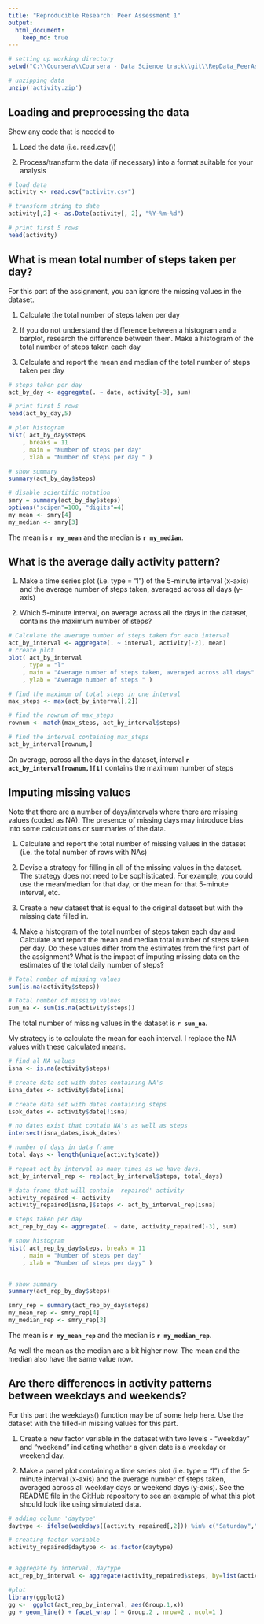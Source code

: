 ```yaml
---
title: "Reproducible Research: Peer Assessment 1"
output: 
  html_document:
    keep_md: true
---
```


```r
# setting up working directory
setwd("C:\\Coursera\\Coursera - Data Science track\\git\\RepData_PeerAssessment1")

# unzipping data
unzip('activity.zip')
```

## Loading and preprocessing the data
Show any code that is needed to

1. Load the data (i.e. read.csv())

2. Process/transform the data (if necessary) into a format suitable for your analysis

```r
# load data
activity <- read.csv("activity.csv")

# transform string to date
activity[,2] <- as.Date(activity[, 2], "%Y-%m-%d")

# print first 5 rows
head(activity)
```

## What is mean total number of steps taken per day?
For this part of the assignment, you can ignore the missing values in the dataset.

1. Calculate the total number of steps taken per day

2. If you do not understand the difference between a histogram and a barplot, research the difference between them. Make a histogram of the total number of steps taken each day


3. Calculate and report the mean and median of the total number of steps taken per day

```r
# steps taken per day
act_by_day <- aggregate(. ~ date, activity[-3], sum)

# print first 5 rows
head(act_by_day,5)

# plot histogram
hist( act_by_day$steps
    , breaks = 11
    , main = "Number of steps per day"
    , xlab = "Number of steps per day " )

# show summary
summary(act_by_day$steps)

```

```r
# disable scientific notation
smry = summary(act_by_day$steps)
options("scipen"=100, "digits"=4)
my_mean <- smry[4]
my_median <- smry[3]
```

The mean is **`r my_mean`** and the median is **`r my_median`**.

## What is the average daily activity pattern?
1. Make a time series plot (i.e. type = "l") of the 5-minute interval (x-axis) and the average number of steps taken, averaged across all days (y-axis)

2. Which 5-minute interval, on average across all the days in the dataset, contains the maximum number of steps?



```r
# Calculate the average number of steps taken for each interval
act_by_interval <- aggregate(. ~ interval, activity[-2], mean)
# create plot
plot( act_by_interval
    , type = "l"
    , main = "Average number of steps taken, averaged across all days"
    , ylab = "Average number of steps " )
```

```r
# find the maximum of total steps in one interval
max_steps <- max(act_by_interval[,2])

# find the rownum of max_steps
rownum <- match(max_steps, act_by_interval$steps)

# find the interval containing max_steps
act_by_interval[rownum,]
```

On average, across all the days in the dataset, interval **`r act_by_interval[rownum,][1]`** contains the maximum number of steps

## Imputing missing values
Note that there are a number of days/intervals where there are missing values (coded as NA). The presence of missing days may introduce bias into some calculations or summaries of the data.

1. Calculate and report the total number of missing values in the dataset (i.e. the total number of rows with NAs)

2. Devise a strategy for filling in all of the missing values in the dataset. The strategy does not need to be sophisticated. For example, you could use the mean/median for that day, or the mean for that 5-minute interval, etc.

3. Create a new dataset that is equal to the original dataset but with the missing data filled in.

4. Make a histogram of the total number of steps taken each day and Calculate and report the mean and median total number of steps taken per day. Do these values differ from the estimates from the first part of the assignment? What is the impact of imputing missing data on the estimates of the total daily number of steps?

```r
# Total number of missing values
sum(is.na(activity$steps))
```

```r
# Total number of missing values
sum_na <- sum(is.na(activity$steps))
```
The total number of missing values in the dataset is **`r sum_na`**.


My strategy is to calculate the mean for each interval. I replace the NA values with these calculated means.


```r
# find al NA values
isna <- is.na(activity$steps)

# create data set with dates containing NA's
isna_dates <- activity$date[isna]

# create data set with dates containing steps
isok_dates <- activity$date[!isna]

# no dates exist that contain NA's as well as steps
intersect(isna_dates,isok_dates)

# number of days in data frame
total_days <- length(unique(activity$date))

# repeat act_by_interval as many times as we have days.
act_by_interval_rep <- rep(act_by_interval$steps, total_days)

# data frame that will contain 'repaired' activity
activity_repaired <- activity
activity_repaired[isna,]$steps <- act_by_interval_rep[isna]
```


```r
# steps taken per day
act_rep_by_day <- aggregate(. ~ date, activity_repaired[-3], sum)

# show histogram
hist( act_rep_by_day$steps, breaks = 11
    , main = "Number of steps per day"
    , xlab = "Number of steps per dayy" )


# show summary
summary(act_rep_by_day$steps)
```


```r
smry_rep = summary(act_rep_by_day$steps)
my_mean_rep <- smry_rep[4]
my_median_rep <- smry_rep[3]

```
The mean is **`r my_mean_rep`** and the median is **`r my_median_rep`**.

As well the mean as the median are a bit higher now. The mean and the median also have the same value now.


## Are there differences in activity patterns between weekdays and weekends?
For this part the weekdays() function may be of some help here. Use the dataset with the filled-in missing values for this part.

1. Create a new factor variable in the dataset with two levels - "weekday" and "weekend" indicating whether a given date is a weekday or weekend day.

2. Make a panel plot containing a time series plot (i.e. type = "l") of the 5-minute interval (x-axis) and the average number of steps taken, averaged across all weekday days or weekend days (y-axis). See the README file in the GitHub repository to see an example of what this plot should look like using simulated data.


```r
# adding column 'daytype'
daytype <- ifelse(weekdays((activity_repaired[,2])) %in% c("Saturday","Sunday"), "weekend","weekday")

# creating factor variable
activity_repaired$daytype <- as.factor(daytype)


# aggregate by interval, daytype
act_rep_by_interval <- aggregate(activity_repaired$steps, by=list(activity_repaired$interval,activity_repaired$daytype), FUN=mean)

#plot
library(ggplot2)
gg <-  ggplot(act_rep_by_interval, aes(Group.1,x))
gg + geom_line() + facet_wrap ( ~ Group.2 , nrow=2 , ncol=1 )
 
```




